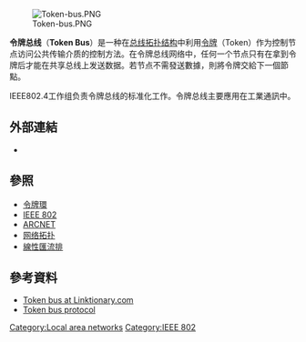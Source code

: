 {{NoteTA
|G1=IT
|G2=Electronics
}}[[File:Token-bus.PNG|thumb]]

'''令牌总线'''（'''Token Bus'''）是一种在[[匯流排拓撲|总线拓扑结构]]中利用[[令牌傳遞|令牌]]（Token）作为控制节点访问公共传输介质的控制方法。在令牌总线网络中，任何一个节点只有在拿到令牌后才能在共享总线上发送数据。若节点不需發送數據，則將令牌交給下一個節點。

IEEE802.4工作组负责令牌总线的标准化工作。令牌总线主要應用在工業通訊中。

== 外部連結 ==
*{{RFC|1042}}

== 參照 ==
* [[令牌環|令牌環]]
* [[IEEE_802|IEEE 802]]
* [[ARCNET|ARCNET]]
* [[网络拓扑|网络拓扑]]
* [[線性匯流排|線性匯流排]]

== 參考資料 ==
{{reflist}}
*[http://www.linktionary.com/t/token_bus.html Token bus at Linktionary.com]{{Wayback|url=http://www.linktionary.com/t/token_bus.html |date=20110927185626 }}
*[https://web.archive.org/web/20111001072942/http://wrldcomp.com/the_token_bus_protocol/index.html Token bus protocol]

{{Channel access methods}}
{{IEEE standards}}

{{Authority control}}
{{DEFAULTSORT:Token Bus Network}}
[[Category:Local_area_networks|Category:Local area networks]]
[[Category:IEEE_802|Category:IEEE 802]]

{{network-stub}}